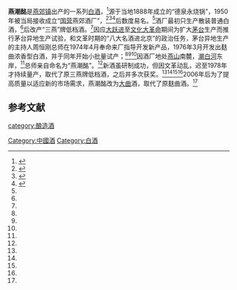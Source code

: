 {{中国非物质文化遗产 
| 级别 = 省
|名称 = 燕潮酩酿酒技艺
|子项 = 
|图片 = 
|申报地区或单位 = [[燕郊镇|燕郊镇]]
|序号 = 14
|编号项目 =
|登录时间 = 
|备注 = 市级非遗项目
|分类 = 传统技艺
|省区市 = 三河市
}}
'''燕潮酩'''是[[燕郊镇|燕郊镇]]出产的一系列[[中国烧酒|白酒]]，<ref name=zgcnbjscdd>{{cite book |author=于光 |title=中国陈年白酒收藏大典．名优酒分册 |url=https://books.google.com/books/about/%E4%B8%AD%E5%9B%BD%E9%99%88%E5%B9%B4%E7%99%BD%E9%85%92%E6%94%B6%E8%97%8F%E5%A4%A7%E5%85%B8_%E5%90%8D%E4%BC%98%E9%85%92.html?id=ybVWzQEACAAJ |year=2018年 |language=Zh-hans |location=[[天津市|天津市]] |publisher=天津科学技术出版社] |page=489页 |isbn=755764753X |access-date=2018年5月1日 |archive-date=2020年10月22日 |archive-url=https://web.archive.org/web/20201022185609/https://books.google.com/books/about/%E4%B8%AD%E5%9B%BD%E9%99%88%E5%B9%B4%E7%99%BD%E9%85%92%E6%94%B6%E8%97%8F%E5%A4%A7%E5%85%B8_%E5%90%8D%E4%BC%98%E9%85%92.html?id=ybVWzQEACAAJ |dead-url=no }}</ref>源于当地1888年成立的“德泉永烧锅”，1950年被当局接收成立“[[国营|国营]]燕郊酒厂”，<ref name=l0>{{cite web|url=https://www.sohu.com/a/158713742_679678|title=68年前，燕郊最潮的企业竟然是|language=Zh-hans|accessdate=2017年7月20日|archive-date=2020年10月9日|archive-url=https://web.archive.org/web/20201009032329/https://www.sohu.com/a/158713742_679678|dead-url=no}}</ref><ref name=l1>{{cite web|url=https://www.sohu.com/a/292375647_798118 |title=缅怀白酒泰斗周恒刚先生|language=Zh-hans|accessdate=2019年1月30日}}</ref><ref name=l2>{{cite web|url=http://www.cnwinenews.com/html/2015/baijiu_1221/12729.html|title=品质，燕潮酩的奔跑力量|language=Zh-hans|accessdate=2015年12月21日|archive-date=2020年10月10日|archive-url=https://web.archive.org/web/20201010012536/http://www.cnwinenews.com/html/2015/baijiu_1221/12729.html|dead-url=no}}</ref>后数度易名。<ref name=zgcnbjscdd/>酒厂最初只生产散装普通白酒，<ref name=zgcnbjscdd/>后改产“三燕”牌低档酒。<ref name=l1/>因应[[大跃进|大跃进]]至[[文化大革命|文化大革命]]期间为扩大[[茅台|茅台]]生产而推行茅台异地生产试验，和文革时期的“八大名酒进北京”的政治任务，茅台异地生产的主持人周恒刚总师在1974年4月奉命来厂指导开发新产品，1976年3月开发出麸曲浓香型白酒，并于同年开始小批量试产；<ref name=zgcnbjscdd/><ref name=l0/><ref name=l1/>因酒厂地处[[燕山|燕山]]南麓，[[潮白河|潮白河]]东岸，<ref name=l1/>总师亲自命名为“燕潮酩”。<ref name=zgcnbjscdd/>新酒虽研制成功，但因文革动乱，迟至1978年才持续量产，取代了原三燕牌低档酒，之后并多次获奖。<ref name=zgcnbjscdd/><ref name=l0/><ref name=l1/><ref name=l2/>2006年后为了提高质量以适应新的市场需求，燕潮酩改为[[大曲|大曲]]酒，取代了原麸曲酒。<ref name=l2/>

==参考文献==
{{reflist}}
{{中華酒文化}}

[[category:酿造酒|category:酿造酒]]
[[Category:中國酒|Category:中國酒]]
[[Category:白酒|Category:白酒]]
